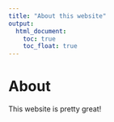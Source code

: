 ---
title: "About this website"
output: 
  html_document:
    toc: true
    toc_float: true
---

# About

This website is pretty great!